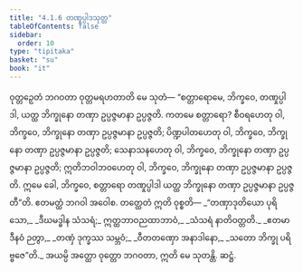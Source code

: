 ```yaml
---
title: "4.1.6 တဏှုပ္ပါဒသုတ္တ"
tableOfContents: false
sidebar:
  order: 10
type: "tipitaka"
basket: "su"
book: "it"
---
```



<DynamicBreadcrumb />

<Division number="105" book="it">

<Paragraph number="764" book="it">
ဝုတ္တဉှေတံ ဘဂဝတာ ဝုတ္တမရဟတာတိ မေ သုတံ—
</Paragraph>

<Paragraph number="765" book="it">
“စတ္တာရောမေ, ဘိက္ခဝေ, တဏှုပ္ပါဒါ, ယတ္ထ ဘိက္ခုနော တဏှာ ဥပ္ပဇ္ဇမာနာ ဥပ္ပဇ္ဇတိ. ကတမေ စတ္တာရော? စီဝရဟေတု ဝါ, ဘိက္ခဝေ, ဘိက္ခုနော တဏှာ ဥပ္ပဇ္ဇမာနာ ဥပ္ပဇ္ဇတိ; ပိဏ္ဍပါတဟေတု ဝါ, ဘိက္ခဝေ, ဘိက္ခုနော တဏှာ ဥပ္ပဇ္ဇမာနာ ဥပ္ပဇ္ဇတိ; သေနာသနဟေတု ဝါ, ဘိက္ခဝေ, ဘိက္ခုနော တဏှာ ဥပ္ပဇ္ဇမာနာ ဥပ္ပဇ္ဇတိ; ဣတိဘဝါဘဝဟေတု ဝါ, ဘိက္ခဝေ, ဘိက္ခုနော တဏှာ ဥပ္ပဇ္ဇမာနာ ဥပ္ပဇ္ဇတိ. ဣမေ ခေါ, ဘိက္ခဝေ, စတ္တာရော တဏှုပ္ပါဒါ ယတ္ထ ဘိက္ခုနော တဏှာ ဥပ္ပဇ္ဇမာနာ ဥပ္ပဇ္ဇတီ”တိ. ဧတမတ္ထံ ဘဂဝါ အဝေါစ. တတ္ထေတံ ဣတိ ဝုစ္စတိ—
</Paragraph>

<Paragraph number="766" type="verses" book="it">
_“တဏှာဒုတိယော ပုရိသော,_  
_ဒီဃမဒ္ဓါန သံသရံ;_  
ဣတ္ထဘာဝညထာဘာဝံ,_  
_သံသရံ နာတိဝတ္တတိ._  

</Paragraph>

<Paragraph number="767" type="verses" book="it">
_ဧတမာဒီနဝံ ဉတွာ,_  
_တဏှံ ဒုက္ခဿ သမ္ဘဝံ;_  
_ဝီတတဏှော အနာဒါနော,_  
_သတော ဘိက္ခု ပရိဗ္ဗဇေ”တိ._  

</Paragraph>

<Paragraph number="768" book="it">
အယမ္ပိ အတ္ထော ဝုတ္တော ဘဂဝတာ, ဣတိ မေ သုတန္တိ.

</Paragraph>
</Division>

<Paragraph number="769" type="center" book="it">
ဆဋ္ဌံ.
</Paragraph>